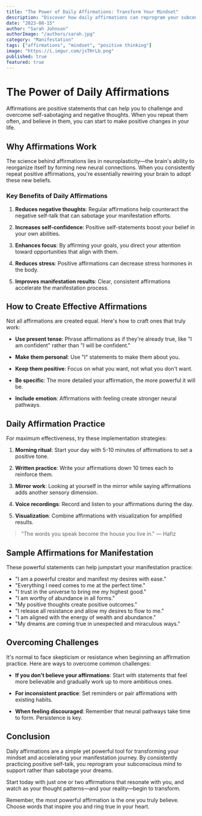 ```yaml
---
title: "The Power of Daily Affirmations: Transform Your Mindset"
description: "Discover how daily affirmations can reprogram your subconscious mind, boost confidence, and accelerate your manifestation journey."
date: "2023-08-15"
author: "Sarah Johnson"
authorImage: "/authors/sarah.jpg"
category: "Manifestation"
tags: ["affirmations", "mindset", "positive thinking"]
image: "https://i.imgur.com/jsTHrLb.png"
published: true
featured: true
---
```


# The Power of Daily Affirmations

Affirmations are positive statements that can help you to challenge and overcome self-sabotaging and negative thoughts. When you repeat them often, and believe in them, you can start to make positive changes in your life.

## Why Affirmations Work

The science behind affirmations lies in neuroplasticity—the brain's ability to reorganize itself by forming new neural connections. When you consistently repeat positive affirmations, you're essentially rewiring your brain to adopt these new beliefs.

### Key Benefits of Daily Affirmations

1. **Reduces negative thoughts**: Regular affirmations help counteract the negative self-talk that can sabotage your manifestation efforts.

2. **Increases self-confidence**: Positive self-statements boost your belief in your own abilities.

3. **Enhances focus**: By affirming your goals, you direct your attention toward opportunities that align with them.

4. **Reduces stress**: Positive affirmations can decrease stress hormones in the body.

5. **Improves manifestation results**: Clear, consistent affirmations accelerate the manifestation process.

## How to Create Effective Affirmations

Not all affirmations are created equal. Here's how to craft ones that truly work:

- **Use present tense**: Phrase affirmations as if they're already true, like "I am confident" rather than "I will be confident."

- **Make them personal**: Use "I" statements to make them about you.

- **Keep them positive**: Focus on what you want, not what you don't want.

- **Be specific**: The more detailed your affirmation, the more powerful it will be.

- **Include emotion**: Affirmations with feeling create stronger neural pathways.

## Daily Affirmation Practice

For maximum effectiveness, try these implementation strategies:

1. **Morning ritual**: Start your day with 5-10 minutes of affirmations to set a positive tone.

2. **Written practice**: Write your affirmations down 10 times each to reinforce them.

3. **Mirror work**: Looking at yourself in the mirror while saying affirmations adds another sensory dimension.

4. **Voice recordings**: Record and listen to your affirmations during the day.

5. **Visualization**: Combine affirmations with visualization for amplified results.

> "The words you speak become the house you live in." — Hafiz

## Sample Affirmations for Manifestation

These powerful statements can help jumpstart your manifestation practice:

- "I am a powerful creator and manifest my desires with ease."
- "Everything I need comes to me at the perfect time."
- "I trust in the universe to bring me my highest good."
- "I am worthy of abundance in all forms."
- "My positive thoughts create positive outcomes."
- "I release all resistance and allow my desires to flow to me."
- "I am aligned with the energy of wealth and abundance."
- "My dreams are coming true in unexpected and miraculous ways."

## Overcoming Challenges

It's normal to face skepticism or resistance when beginning an affirmation practice. Here are ways to overcome common challenges:

- **If you don't believe your affirmations**: Start with statements that feel more believable and gradually work up to more ambitious ones.

- **For inconsistent practice**: Set reminders or pair affirmations with existing habits.

- **When feeling discouraged**: Remember that neural pathways take time to form. Persistence is key.

## Conclusion

Daily affirmations are a simple yet powerful tool for transforming your mindset and accelerating your manifestation journey. By consistently practicing positive self-talk, you reprogram your subconscious mind to support rather than sabotage your dreams.

Start today with just one or two affirmations that resonate with you, and watch as your thought patterns—and your reality—begin to transform.

Remember, the most powerful affirmation is the one you truly believe. Choose words that inspire you and ring true in your heart.